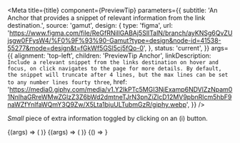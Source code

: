 

<Meta
  title={title}
  component={PreviewTip}
  parameters={{
    subtitle:
      'An Anchor that provides a snippet of relevant information from the link destination.',
    source: 'gamut',
    design: {
      type: 'figma',
      url:
        'https://www.figma.com/file/ReGfRNillGABAj5SlITalN/branch/ayKNSg6QvZUjsgw0FFysW4/%F0%9F%93%90-Gamut?type=design&node-id=41538-55277&mode=design&t=fGkWf5GSl5cj5fQo-0',
    },
    status: 'current',
  }}
  args={{
    alignment: 'top-left',
    children: 'PreviewTip Anchor',
    linkDescription: `Include a relevant snippet from the links destination on hover and focus, on click navigates to the page for more details. By default, the snippet will truncate after 4 lines, but the max lines can be set to any number lines fourty three`,
    href:
      'https://media0.giphy.com/media/v1.Y2lkPTc5MGI3NjExamp6NDVlZzNpam01NnlhaGRreWMwZGlzZ3Z6bWd2dmtneTJrN3pnZiZlcD12MV9pbnRlcm5hbF9naWZfYnlfaWQmY3Q9Zw/X5Lta1bjuULTubmGzR/giphy.webp',
  }}
/>

_Small_ piece of extra information toggled by clicking on an (i) button.

<Canvas>
  <Story name="PreviewTip">
    {(args) => (
      <FlexBox center py={156}>
        <PreviewTip {...args} />
      </FlexBox>
    )}
  </Story>
</Canvas>

<PropsTable story="PreviewTip" />

<Canvas>
  <Story name="Floating PreviewTip">
    {(args) => (
      <PreviewTip placement="floating" {...args} alignment="top-right" />
    )}
  </Story>
</Canvas>

<Canvas>
  <Story name="Avatar Tip">{() => <AvatarExample />}</Story>
</Canvas>
